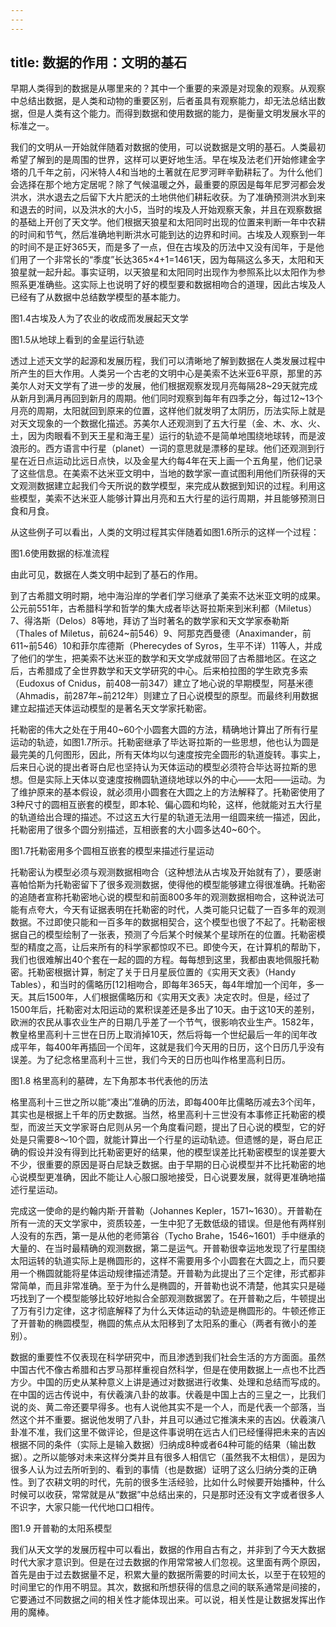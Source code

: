 ```yaml
---
---
---
```

title: 数据的作用：文明的基石
---




早期人类得到的数据是从哪里来的？其中一个重要的来源是对现象的观察。从观察中总结出数据，是人类和动物的重要区别，后者虽具有观察能力，却无法总结出数据，但是人类有这个能力。而得到数据和使用数据的能力，是衡量文明发展水平的标准之一。

我们的文明从一开始就伴随着对数据的使用，可以说数据是文明的基石。人类最初希望了解到的是周围的世界，这样可以更好地生活。早在埃及法老们开始修建金字塔的几千年之前，闪米特人4和当地的土著就在尼罗河畔辛勤耕耘了。为什么他们会选择在那个地方定居呢？除了气候温暖之外，最重要的原因是每年尼罗河都会发洪水，洪水退去之后留下大片肥沃的土地供他们耕耘收获。为了准确预测洪水到来和退去的时间，以及洪水的大小5，当时的埃及人开始观察天象，并且在观察数据的基础上开创了天文学。他们根据天狼星和太阳同时出现的位置来判断一年中农耕的时间和节气，然后准确地判断洪水可能到达的边界和时间。古埃及人观察到一年的时间不是正好365天，而是多了一点，但在古埃及的历法中又没有闰年，于是他们用了一个非常长的“季度”长达365×4+1=1461天，因为每隔这么多天，太阳和天狼星就一起升起。事实证明，以天狼星和太阳同时出现作为参照系比以太阳作为参照系更准确些。这实际上也说明了好的模型要和数据相吻合的道理，因此古埃及人已经有了从数据中总结数学模型的基本能力。



图1.4古埃及人为了农业的收成而发展起天文学



图1.5从地球上看到的金星运行轨迹

透过上述天文学的起源和发展历程，我们可以清晰地了解到数据在人类发展过程中所产生的巨大作用。人类另一个古老的文明中心是美索不达米亚6平原，那里的苏美尔人对天文学有了进一步的发展，他们根据观察发现月亮每隔28~29天就完成从新月到满月再回到新月的周期。他们同时观察到每年有四季之分，每过12~13个月亮的周期，太阳就回到原来的位置，这样他们就发明了太阴历，历法实际上就是对天文现象的一个数据化描述。苏美尔人还观测到了五大行星（金、木、水、火、土，因为肉眼看不到天王星和海王星）运行的轨迹不是简单地围绕地球转，而是波浪形的。西方语言中行星（planet）一词的意思就是漂移的星球。他们还观测到行星在近日点运动比远日点快，以及金星大约每4年在天上画一个五角星，他们记录了这些信息。在美索不达米亚文明中，当地的数学家一直试图利用他们所获得的天文观测数据建立起我们今天所说的数学模型，来完成从数据到知识的过程。利用这些模型，美索不达米亚人能够计算出月亮和五大行星的运行周期，并且能够预测日食和月食。

从这些例子可以看出，人类的文明过程其实伴随着如图1.6所示的这样一个过程：



图1.6使用数据的标准流程

由此可见，数据在人类文明中起到了基石的作用。

到了古希腊文明时期，地中海沿岸的学者们学习继承了美索不达米亚文明的成果。公元前551年，古希腊科学和哲学的集大成者毕达哥拉斯来到米利都（Miletus）7、得洛斯（Delos）8等地，拜访了当时著名的数学家和天文学家泰勒斯（Thales of Miletus，前624~前546）9、阿那克西曼德（Anaximander，前611~前546）10和菲尔库德斯（Pherecydes of Syros，生平不详）11等人，并成了他们的学生，把美索不达米亚的数学和天文学成就带回了古希腊地区。在这之后，古希腊成了全世界数学和天文学研究的中心。后来柏拉图的学生欧克多索（Eudoxus of Cnidus，前408—前347）建立了地心说的早期模型，阿基米德（Ahmadis，前287年~前212年）则建立了日心说模型的原型。而最终利用数据建立起描述天体运动模型的是著名天文学家托勒密。

托勒密的伟大之处在于用40~60个小圆套大圆的方法，精确地计算出了所有行星运动的轨迹，如图1.7所示。托勒密继承了毕达哥拉斯的一些思想，他也认为圆是最完美的几何图形，因此，所有天体均以匀速度按完全圆形的轨道旋转。事实上，后来日心说的提出者哥白尼也坚持认为天体运动的模型必须符合毕达哥拉斯的思想。但是实际上天体以变速度按椭圆轨道绕地球以外的中心——太阳——运动。为了维护原来的基本假设，就必须用小圆套在大圆之上的方法解释了。托勒密使用了3种尺寸的圆相互嵌套的模型，即本轮、偏心圆和均轮，这样，他就能对五大行星的轨道给出合理的描述。不过这五大行星的轨道无法用一组圆来统一描述，因此，托勒密用了很多个圆分别描述，互相嵌套的大小圆多达40~60个。



图1.7托勒密用多个圆相互嵌套的模型来描述行星运动

托勒密认为模型必须与观测数据相吻合（这种想法从古埃及开始就有了），要感谢喜帕恰斯为托勒密留下了很多观测数据，使得他的模型能够建立得很准确。托勒密的追随者宣称托勒密地心说的模型和前面800多年的观测数据相吻合，这种说法可能有点夸大，今天有证据表明在托勒密的时代，人类可能只记载了一百多年的观测数据。不过即使只能和一百多年的数据相契合，这个模型也很了不起了。托勒密根据自己的模型绘制了一张表，预测了今后某个时候某个星球所在的位置。托勒密模型的精度之高，让后来所有的科学家都惊叹不已。即使今天，在计算机的帮助下，我们也很难解出40个套在一起的圆的方程。每每想到这里，我都由衷地佩服托勒密。托勒密根据计算，制定了关于日月星辰位置的《实用天文表》（Handy Tables），和当时的儒略历[12]相吻合，即每年365天，每4年增加一个闰年，多一天。其后1500年，人们根据儒略历和《实用天文表》决定农时。但是，经过了1500年后，托勒密对太阳运动的累积误差还是多出了10天。由于这10天的差别，欧洲的农民从事农业生产的日期几乎差了一个节气，很影响农业生产。1582年，教皇格里高利十三世在日历上取消掉10天，然后将每一个世纪最后一年的闰年改成平年，每400年再插回一个闰年，这就是我们今天用的日历，这个日历几乎没有误差。为了纪念格里高利十三世，我们今天的日历也叫作格里高利日历。



图1.8 格里高利的墓碑，左下角那本书代表他的历法

格里高利十三世之所以能“凑出”准确的历法，即每400年比儒略历减去3个闰年，其实也是根据上千年的历史数据。当然，格里高利十三世没有本事修正托勒密的模型，而波兰天文学家哥白尼则从另一个角度看问题，提出了日心说的模型，它的好处是只需要8〜10个圆，就能计算出一个行星的运动轨迹。但遗憾的是，哥白尼正确的假设并没有得到比托勒密更好的结果，他的模型误差比托勒密模型的误差要大不少，很重要的原因是哥白尼缺乏数据。由于早期的日心说模型并不比托勒密的地心说模型更准确，因此不能让人心服口服地接受，日心说要发展，就得更准确地描述行星运动。

完成这一使命的是约翰内斯·开普勒（Johannes Kepler，1571~1630）。开普勒在所有一流的天文学家中，资质较差，一生中犯了无数低级的错误。但是他有两样别人没有的东西，第一是从他的老师第谷（Tycho Brahe，1546~1601）手中继承的大量的、在当时最精确的观测数据，第二是运气。开普勒很幸运地发现了行星围绕太阳运转的轨道实际上是椭圆形的，这样不需要用多个小圆套在大圆之上，而只要用一个椭圆就能将星体运动规律描述清楚。开普勒为此提出了三个定律，形式都非常简单，而且非常准确。至于为什么是椭圆的，开普勒也说不清楚，他其实只是碰巧找到了一个模型能够比较好地拟合全部观测数据罢了。在开普勒之后，牛顿提出了万有引力定律，这才彻底解释了为什么天体运动的轨迹是椭圆形的。牛顿还修正了开普勒的椭圆模型，椭圆的焦点从太阳移到了太阳系的重心（两者有微小的差别）。

数据的重要性不仅表现在科学研究中，而且渗透到我们社会生活的方方面面。虽然中国古代不像古希腊和古罗马那样重视自然科学，但是在使用数据上一点也不比西方少。中国的历史从某种意义上讲是通过对数据进行收集、处理和总结而写成的。在中国的远古传说中，有伏羲演八卦的故事。伏羲是中国上古的三皇之一，比我们说的炎、黄二帝还要早得多。也有人说他其实不是一个人，而是代表一个部落，当然这个并不重要。据说他发明了八卦，并且可以通过它推演未来的吉凶。伏羲演八卦准不准，我们这里不做评论，但是这件事说明在远古人们已经懂得把未来的吉凶根据不同的条件（实际上是输入数据）归纳成8种或者64种可能的结果（输出数据）。之所以能够对未来这样分类并且有很多人相信它（虽然我不太相信），是因为很多人认为过去所听到的、看到的事情（也是数据）证明了这么归纳分类的正确性。到了农耕文明的时代，先前的很多生活经验，比如什么时候要开始播种，什么时候可以收获，常常就是从“数据”中总结出来的，只是那时还没有文字或者很多人不识字，大家只能一代代地口口相传。



图1.9 开普勒的太阳系模型

我们从天文学的发展历程中可以看出，数据的作用自古有之，并非到了今天大数据时代大家才意识到。但是在过去数据的作用常常被人们忽视。这里面有两个原因，首先是由于过去数据量不足，积累大量的数据所需要的时间太长，以至于在较短的时间里它的作用不明显。其次，数据和所想获得的信息之间的联系通常是间接的，它要通过不同数据之间的相关性才能体现出来。可以说，相关性是让数据发挥出作用的魔棒。